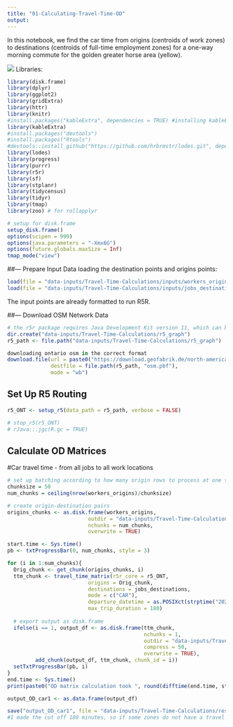```yaml
---
title: "01-Calculating-Travel-Time-OD"
output: 
---
```


In this notebook, we find the car time from origins (centroids of work zones) to destinations (centroids of full-time employment zones) for a one-way morning commute for the golden greater horse area (yellow). 

![](data-inputs/OD-by-FT-Employment/Greater-Golden-Horseshoe-Map.png)
Libraries:
```r
library(disk.frame)
library(dplyr)
library(ggplot2)
library(gridExtra)
library(httr)
library(knitr)
#install.packages("kableExtra", dependencies = TRUE) #installing kableExtra and dependencies as I was recieving errors
library(kableExtra)
#install.packages("devtools")
#install.packages("Rtools")
#devtools::install_github("https://github.com/hrbrmstr/lodes.git", dependencies = TRUE) # if you need to download
library(lodes)
library(progress)
library(purrr)
library(r5r)
library(sf)
library(stplanr)
library(tidycensus)
library(tidyr)
library(tmap)
library(zoo) # for rollapplyr

# setup for disk.frame
setup_disk.frame()
options(scipen = 999)
options(java.parameters = "-Xmx6G")
options(future.globals.maxSize = Inf)
tmap_mode("view")
```

##--- Prepare Input Data
loading the destination points and origins points:
```r
load(file = "data-inputs/Travel-Time-Calculations/inputs/workers_origins.Rdata")
load(file = "data-inputs/Travel-Time-Calculations/inputs/jobs_destinations.Rdata")
```
The input points are already formatted to run R5R. 

##--- Download OSM Network Data

```r
# the r5r package requires Java Development Kit version 11, which can be downloaded from https://www.oracle.com/java/technologies/javase-jdk11-downloads.html
dir.create("data-inputs/Travel-Time-Calculations/r5_graph")
r5_path <- file.path("data-inputs/Travel-Time-Calculations/r5_graph")
```

```r
downloading ontario osm in the correct format
download.file(url = paste0("https://download.geofabrik.de/north-america/canada/ontario-latest.osm.pbf"),
              destfile = file.path(r5_path, "osm.pbf"),
              mode = "wb")

```

## Set Up R5 Routing

```r
r5_ONT <- setup_r5(data_path = r5_path, verbose = FALSE)
```
```r
# stop_r5(r5_ONT)
# rJava::.jgc(R.gc = TRUE)
```

## Calculate OD Matrices

#Car travel time - from all jobs to all work locations
```r
# set up batching according to how many origin rows to process at one time
chunksize = 50 
num_chunks = ceiling(nrow(workers_origins)/chunksize)

# create origin-destination pairs
origins_chunks <- as.disk.frame(workers_origins,
                          outdir = "data-inputs/Travel-Time-Calculations/df/Orig",
                          nchunks = num_chunks,
                          overwrite = TRUE)

start.time <- Sys.time()
pb <- txtProgressBar(0, num_chunks, style = 3)

for (i in 1:num_chunks){
  Orig_chunk <- get_chunk(origins_chunks, i)
  ttm_chunk <- travel_time_matrix(r5r_core = r5_ONT,
                          origins = Orig_chunk,
                          destinations = jobs_destinations,
                          mode = c("CAR"), 
                          departure_datetime = as.POSIXct(strptime("2021-10-20 07:00:00", "%Y-%m-%d %H:%M:%S", tz = "EST5EDT")),
                          max_trip_duration = 180)
  
  # export output as disk.frame
  ifelse(i == 1, output_df <- as.disk.frame(ttm_chunk,
                                            nchunks = 1,
                                            outdir = "data-inputs/Travel-Time-Calculations/df/output_ttm",
                                            compress = 50,
                                            overwrite = TRUE),
         add_chunk(output_df, ttm_chunk, chunk_id = i))
  setTxtProgressBar(pb, i)
}
end.time <- Sys.time()
print(paste0("OD matrix calculation took ", round(difftime(end.time, start.time, units = "mins"), digits = 2), " minutes..."))

output_OD_car1 <- as.data.frame(output_df)

save("output_OD_car1", file = "data-inputs/Travel-Time-Calculations/results/output_OD_car1.Rdata")
#I made the cut off 180 minutes, so if some zones do not have a travel tim.
```
